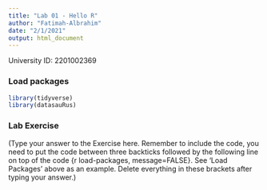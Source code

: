 ```yaml
---
title: "Lab 01 - Hello R"
author: "Fatimah-Albrahim"
date: "2/1/2021"
output: html_document
---
```


University ID: 2201002369

### Load packages

```r
library(tidyverse) 
library(datasauRus)

```


### Lab Exercise

(Type your answer to the Exercise here. Remember to include the code, you need to put the code between three backticks followed by the following line on top of the code {r load-packages, message=FALSE}. See 'Load Packages' above as an example. Delete everything in these brackets after typing your answer.)
